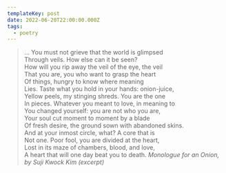 ```yaml
---
templateKey: post
date: 2022-06-20T22:00:00.000Z
tags:
  - poetry
---
```

> ... You must not grieve that the world is glimpsed<br/>
> Through veils. How else can it be seen?<br/>
> How will you rip away the veil of the eye, the veil<br/>
> That you are, you who want to grasp the heart<br/>
> Of things, hungry to know where meaning<br/>
> Lies. Taste what you hold in your hands: onion-juice,<br/>
> Yellow peels, my stinging shreds. You are the one<br/>
> In pieces. Whatever you meant to love, in meaning to<br/>
> You changed yourself: you are not who you are,<br/>
> Your soul cut moment to moment by a blade<br/>
> Of fresh desire, the ground sown with abandoned skins.<br/>
> And at your inmost circle, what? A core that is<br/>
> Not one. Poor fool, you are divided at the heart,<br/>
> Lost in its maze of chambers, blood, and love,<br/>
> A heart that will one day beat you to death.
> <cite>Monologue for an Onion, by Suji Kwock Kim (excerpt)</cite>
